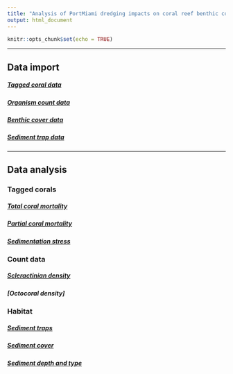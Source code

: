 ```yaml
---
title: "Analysis of PortMiami dredging impacts on coral reef benthic communities"
output: html_document
---
```


```r
knitr::opts_chunk$set(echo = TRUE)
```

-----

## Data import

##### [Tagged coral data](Rmd/tidy_tagged_corals.html)

##### [Organism count data](Rmd/tidy_count_data.html)

##### [Benthic cover data](Rmd/tidy_cpce_data.html)

##### [Sediment trap data](Rmd/tidy_sedtrap_data.html)

-----

## Data analysis

### Tagged corals

##### [Total coral mortality](Rmd/total_mortality.html)

##### [Partial coral mortality](Rmd/partial_mortality.html)

##### [Sedimentation stress](Rmd/sed_stress.html)

### Count data

##### [Scleractinian density](Rmd/scler_density.html)

##### [Octocoral density]

### Habitat

##### [Sediment traps](Rmd/sediment_trap.html)

##### [Sediment cover](Rmd/sed_cover.html)

##### [Sediment depth and type](Rmd/sed_depth_type.html)
